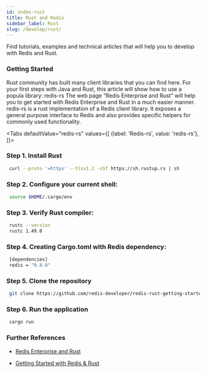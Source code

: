 ```yaml
---
id: index-rust
title: Rust and Redis
sidebar_label: Rust 
slug: /develop/rust/
---
```




Find tutorials, examples and technical articles that will help you to develop with Redis and Rust.


### Getting Started

Rust community has built many client libraries that you can find here. For your first steps with Java and Rust, this article will show how to use a popula library: redis-rs
The web page “Redis Enterprise and Rust” will help you to get started with Redis Enterprise and Rust in a much easier manner.
redis-rs is a rust implementation of a Redis client library.
It exposes a general purpose interface to Redis and also provides specific helpers for commonly used functionality.


<Tabs
  defaultValue="redis-rs"
  values={[
    {label: 'Redis-rs', value: 'redis-rs'},
  ]}>
  <TabItem value="redis-rs">


### Step 1. Install Rust

   ```bash
    curl --proto '=https' --tlsv1.2 -sSf https://sh.rustup.rs | sh
   ```

### Step 2. Configure your current shell:
 
  ```bash
   source $HOME/.cargo/env
  ```

### Step 3. Verify Rust compiler:
 
  ```bash
   rustc --version
   rustc 1.49.0
  ```

### Step 4. Creating Cargo.toml with Redis dependency:
 
  ```bash
   [dependencies]
   redis = "0.8.0"
  ```


### Step 5. Clone the repository

  ```bash
   git clone https://github.com/redis-developer/redis-rust-getting-started
  ```

 
### Step 6. Run the application
   
  ```bash
   cargo run
  ```

### Further References

- [Redis Enterprise and Rust](https://redis.com/lp/redis-enterprise-rust/)
- [Getting Started with Redis & Rust](https://github.com/redis-developer/redis-rust-getting-started)



  </TabItem>
</Tabs>
  
